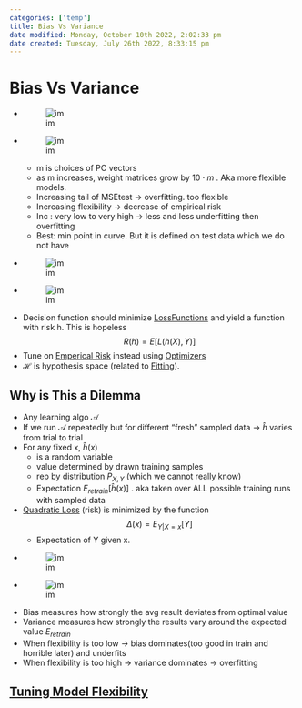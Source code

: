 ```yaml
---
categories: ['temp']
title: Bias Vs Variance
date modified: Monday, October 10th 2022, 2:02:33 pm
date created: Tuesday, July 26th 2022, 8:33:15 pm
---
```


# Bias Vs Variance
- ![im](images/Pasted%20image%2020220312132539.png)
- ![im](images/Pasted%20image%2020220312135948.png)
	- m is choices of PC vectors
	- as m increases, weight matrices grow by $10\cdot m$ . Aka more flexible models.
	- Increasing tail of MSEtest -> overfitting. too flexible
	- Increasing flexibility -> decrease of empirical risk
	- Inc : very low to very high -> less and less underfitting then overfitting
	- Best: min point in curve. But it is defined on test data which we do not have
- ![im](images/Pasted%20image%2020220312134708.png)
- ![im](images/Pasted%20image%2020220312134752.png)
- Decision function should minimize [LossFunctions](LossFunctions) and yield a function with risk h. This is hopeless $$R(h) = E[L(h(X), Y)]$$
- Tune on [Emperical Risk](Emperical%20Risk.qmd) instead using [Optimizers](Optimizers.qmd)
- $\mathcal{H}$ is hypothesis space (related to [Fitting](Fitting.qmd)).

## Why is This a Dilemma
- Any learning algo $\mathcal{A}$
- If we run $\mathcal{A}$ repeatedly but for different "fresh" sampled data -> $\hat h$ varies from trial to trial
- For any fixed x, $\hat h(x)$
	- is a random variable
	- value determined by drawn training samples
	- rep by distribution $P_{X,Y}$ (which we cannot really know)
	- Expectation $E_{retrain}[\hat h(x)]$ . aka taken over ALL possible training runs with sampled data
- [Quadratic Loss](Quadratic%20Loss.qmd) (risk) is minimized by the function $$\Delta(x) = E_{Y|X=x}[Y]$$
	- Expectation of Y given x.
- ![im](images/Pasted%20image%2020220315232708.png)
- ![im](images/Pasted%20image%2020220315232721.png)
- Bias measures how strongly the avg result deviates from optimal value
- Variance measures how strongly the results vary around the expected value $E_{retrain}$
- When flexibility is too low -> bias dominates(too good in train and horrible later) and underfits
- When flexibility is too high -> variance dominates -> overfitting

## [Tuning Model Flexibility](Tuning%20Model%20Flexibility.qmd)



